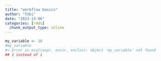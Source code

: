 ```yaml
---
title: "workflow basics"
author: "Tobi"
date: "2023-13-06"
categories: [r4ds]
  chunk_output_type: inline
---
```


```r
my_variable <- 10
#my_varıable
#> Error in eval(expr, envir, enclos): object 'my_varıable' not found
## 1 instead of i

```

```r

```
